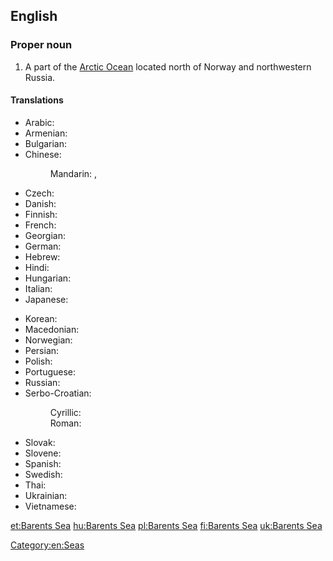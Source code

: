 ==English==

{{wikipedia}}

===Proper noun===
{{en-proper noun}}

# A part of the [[Arctic Ocean]] located north of Norway and northwestern Russia.

====Translations====
{{trans-top|part of the Arctic Ocean}}
* Arabic: {{t|ar|بحر بارنتس|m|tr=baHr baarants}}
* Armenian: {{t|hy|Բարենցի ծով|tr=Barenc'i çov}}
* Bulgarian: {{t|bg|Баренцово море|n|tr=Bárencovo móre}}
* Chinese:
*: Mandarin: {{t|cmn|巴倫支海|sc=Hani}}, {{t+|cmn|巴伦支海|tr=Bālúnzhī hǎi|sc=Hani}}
* Czech: {{t+|cs|Barentsovo moře|n}}
* Danish: {{t|da|Barentshavet|n}}
* Finnish: {{t|fi|Barentsinmeri}}
* French: {{t|fr|mer de Barents|f}}
* Georgian: {{t|ka|ბარენცის ზღვა|sc=Geor}}
* German: {{t+|de|Barentssee|f}}
* Hebrew: {{t|he|ים ברנץ}}
* Hindi: {{t|hi|बेरिंट सागर|tr=bēriṇṭ sāgar}}
* Hungarian: {{t+|hu|Barents-tenger}}
* Italian: {{t|it|mare di Barents|m}}
* Japanese: {{t|ja|バレンツ海|tr=Barentsu-kai}}
{{trans-mid}}
* Korean: {{t+|ko|바렌츠 해|tr=Barencheu hae|sc=Hang}}
* Macedonian: {{t|mk|Баренцово Море|n|tr=Baréncovo Móre}}
* Norwegian: {{t|no|Barentshavet|n}}
* Persian: {{t|fa|دریای بارنتز}}
* Polish: {{t+|pl|Morze Barentsa|n}}
* Portuguese: {{t|pt|Mar de Barents|m}}
* Russian: {{t+|ru|Баренцево море|n|tr=Bárencevo móre}}
* Serbo-Croatian:
*: Cyrillic: {{t|sh|Баренцово море|n|sc=Cyrl}}
*: Roman: {{t|sh|Barentsovo more|n}}
* Slovak: {{t|sk|Barentsovo more|n}}
* Slovene: {{t|sl|Barentsovo morje|n}}
* Spanish: {{t|es|mar de Barents|m}}
* Swedish: {{t|sv|Barents hav|n}}
* Thai: {{t|th|ทะเลแบเร็นตส์|tr=tálay bærĕnt}}
* Ukrainian: {{t|uk|Баренцове море|n|tr=Bárencove móre}}
* Vietnamese: {{t|vi|biển Barents}}
{{trans-bottom}}

[[Category:en:Seas]]

[[et:Barents Sea]]
[[hu:Barents Sea]]
[[pl:Barents Sea]]
[[fi:Barents Sea]]
[[uk:Barents Sea]]